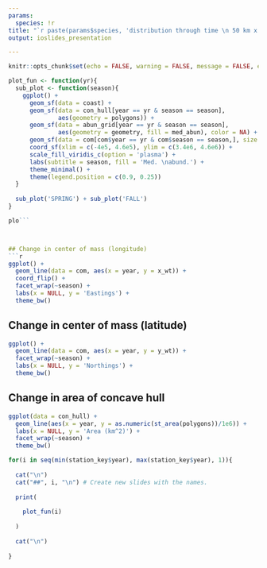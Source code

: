 ```yaml
---
params:
  species: !r
title: "`r paste(params$species, 'distribution through time \n 50 km x 50 km grid')`"
output: ioslides_presentation

---
```

```r
knitr::opts_chunk$set(echo = FALSE, warning = FALSE, message = FALSE, error = TRUE)
```


```r
plot_fun <- function(yr){
  sub_plot <- function(season){
    ggplot() +
      geom_sf(data = coast) +
      geom_sf(data = con_hull[year == yr & season == season],
              aes(geometry = polygons)) +
      geom_sf(data = abun_grid[year == yr & season == season],
              aes(geometry = geometry, fill = med_abun), color = NA) +
      geom_sf(data = com[com$year == yr & com$season == season,], size = 5, shape = 8) +
      coord_sf(xlim = c(-4e5, 4.6e5), ylim = c(3.4e6, 4.6e6)) +
      scale_fill_viridis_c(option = 'plasma') +
      labs(subtitle = season, fill = 'Med. \nabund.') +
      theme_minimal() +
      theme(legend.position = c(0.9, 0.25))
  }
  
  sub_plot('SPRING') + sub_plot('FALL')
}

plo```



## Change in center of mass (longitude)
```r
ggplot() +
  geom_line(data = com, aes(x = year, y = x_wt)) +
  coord_flip() + 
  facet_wrap(~season) +
  labs(x = NULL, y = 'Eastings') +
  theme_bw()
```


## Change in center of mass (latitude)
```r
ggplot() +
  geom_line(data = com, aes(x = year, y = y_wt)) +
  facet_wrap(~season) +
  labs(x = NULL, y = 'Northings') +
  theme_bw()
```

## Change in area of concave hull
```r
ggplot(data = con_hull) +
  geom_line(aes(x = year, y = as.numeric(st_area(polygons))/1e6)) +
  labs(x = NULL, y = 'Area (km^2)') +
  facet_wrap(~season) +
  theme_bw()
```



```r
for(i in seq(min(station_key$year), max(station_key$year), 1)){
  
  cat("\n") 
  cat("##", i, "\n") # Create new slides with the names.
  
  print(
    
    plot_fun(i)
    
  )
  
  cat("\n")
  
}

```